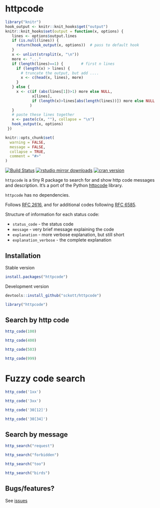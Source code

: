 httpcode
========

```r
library("knitr")
hook_output <- knitr::knit_hooks$get("output")
knitr::knit_hooks$set(output = function(x, options) {
   lines <- options$output.lines
   if (is.null(lines)) {
     return(hook_output(x, options))  # pass to default hook
   }
   x <- unlist(strsplit(x, "\n"))
   more <- "..."
   if (length(lines)==1) {        # first n lines
     if (length(x) > lines) {
       # truncate the output, but add ....
       x <- c(head(x, lines), more)
     }
   } else {
     x <- c(if (abs(lines[1])>1) more else NULL,
            x[lines],
            if (length(x)>lines[abs(length(lines))]) more else NULL
           )
   }
   # paste these lines together
   x <- paste(c(x, ""), collapse = "\n")
   hook_output(x, options)
 })

knitr::opts_chunk$set(
  warning = FALSE,
  message = FALSE,
  collapse = TRUE,
  comment = "#>"
)
```

[![Build Status](https://travis-ci.org/sckott/httpcode.svg)](https://travis-ci.org/sckott/httpcode)
[![rstudio mirror downloads](http://cranlogs.r-pkg.org/badges/httpcode)](https://github.com/metacran/cranlogs.app)
[![cran version](http://www.r-pkg.org/badges/version/httpcode)](https://cran.r-project.org/package=httpcode)

`httpcode` is a tiny R package to search for and show http code messages and description. It's a port of the Python [httpcode](https://github.com/rspivak/httpcode) library.

`httpcode` has no dependencies.

Follows [RFC 2616](https://www.ietf.org/rfc/rfc2616.txt), and for additional codes 
following [RFC 6585](https://tools.ietf.org/html/rfc6585).

Structure of information for each status code:

* `status_code` - the status code
* `message` - very brief message explaining the code
* `explanation` - more verbose explanation, but still short
* `explanation_verbose` - the complete explanation

## Installation

Stable version

```r
install.packages("httpcode")
```

Development version

```r
devtools::install_github("sckott/httpcode")
```

```r
library("httpcode")
```

## Search by http code

```r
http_code(100)
```

```r
http_code(400)
```

```r
http_code(503)
```

```r
http_code(999)
```

# Fuzzy code search

```r
http_code('1xx')
```

```r
http_code('3xx')
```

```r
http_code('30[12]')
```

```r
http_code('30[34]')
```

## Search by message

```r
http_search("request")
```

```r
http_search("forbidden")
```

```r
http_search("too")
```

```r
http_search("birds")
```


## Bugs/features?

See [issues](https://github.com/sckott/httpcode/issues)
